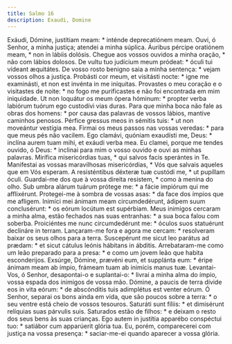 ```yaml
---
title: Salmo 16
description: Exaudi, Domine
---
```


<div class="side-by-side not-content">
  <span>
    Exáudi, Dómine, justítiam meam: * inténde deprecatiónem meam.
  </span>
  <span>
    Ouvi, ó Senhor, a minha justiça; atendei a minha súplica.
  </span>
  <span>
    Áuribus pércipe oratiónem meam, * non in lábiis dolósis.
  </span>
  <span>
    Chegue aos vossos ouvidos a minha oração, * não com lábios dolosos.
  </span>
  <span>
    De vultu tuo judícium meum pródeat: * óculi tui vídeant æquitátes.
  </span>
  <span>
    De vosso rosto benigno saia a minha sentença: * vejam vossos olhos a
    justiça.
  </span>
  <span>
    Probásti cor meum, et visitásti nocte: * igne me examinásti, et non est
    invénta in me iníquitas.
  </span>
  <span>
    Provastes o meu coração e o visitastes de noite: * no fogo me purificastes e
    não foi encontrada em mim iniquidade.
  </span>
  <span>
    Ut non loquátur os meum ópera hóminum: * propter verba labiórum tuórum ego
    custodívi vias duras.
  </span>
  <span>
    Para que minha boca não fale as obras dos homens: * por causa das palavras
    de vossos lábios, mantive caminhos penosos.
  </span>
  <span>
    Pérfice gressus meos in sémitis tuis: * ut non moveántur vestígia mea.
  </span>
  <span>
    Firmai os meus passos nas vossas veredas: * para que meus pés não vacilem.
  </span>
  <span>
    Ego clamávi, quóniam exaudísti me, Deus: * inclína aurem tuam mihi, et
    exáudi verba mea.
  </span>
  <span>
    Eu clamei, porque me tendes ouvido, ó Deus: * inclinai para mim o vosso
    ouvido e ouvi as minhas palavras.
  </span>
  <span>
    Mirífica misericórdias tuas, * qui salvos facis sperántes in Te.
  </span>
  <span>
    Manifestai as vossas maravilhosas misericórdias, * Vós que salvais aqueles
    que em Vós esperam.
  </span>
  <span>
    A resisténtibus déxteræ tuæ custódi me, * ut pupíllam óculi.
  </span>
  <span>
    Guardai-me dos que à vossa direita resistem, * como à menina do olho.
  </span>
  <span>
    Sub umbra alárum tuárum prótege me: * a fácie impiórum qui me afflixérunt.
  </span>
  <span>
    Protegei-me à sombra de vossas asas: * da face dos ímpios que me afligem.
  </span>
  <span>
    Inimíci mei ánimam meam circumdedérunt, ádipem suum conclusérunt: * os eórum
    locútum est supérbiam.
  </span>
  <span>
    Meus inimigos cercaram a minha alma, estão fechados nas suas entranhas: * a
    sua boca falou com soberba.
  </span>
  <span>
    Proiciéntes me nunc circumdedérunt me: * óculos suos statuérunt declináre in
    terram.
  </span>
  <span>
    Lançaram-me fora e agora me cercam: * resolveram baixar os seus olhos para a
    terra.
  </span>
  <span>
    Suscepérunt me sicut leo parátus ad prædam: * et sicut cátulus leónis
    hábitans in ábditis.
  </span>
  <span>
    Arrebataram-me como um leão preparado para a presa: * e como um jovem leão
    que habita esconderijos.
  </span>
  <span>
    Exsúrge, Dómine, prævéni eum, et supplánta eum: * éripe ánimam meam ab
    ímpio, frámeam tuam ab inimícis manus tuæ.
  </span>
  <span>
    Levantai-Vos, ó Senhor, desapontai-o e suplantai-o: * livrai a minha alma do
    ímpio, vossa espada dos inimigos de vossa mão.
  </span>
  <span>
    Dómine, a paucis de terra dívide eos in vita eórum: * de abscónditis tuis
    adimplétus est venter eórum.
  </span>
  <span>
    Ó Senhor, separai os bons ainda em vida, que são poucos sobre a terra: * o
    seu ventre está cheio de vossos tesouros.
  </span>
  <span>
    Saturáti sunt fíliis: * et dimisérunt relíquias suas párvulis suis.
  </span>
  <span>
    Saturados estão de filhos: * e deixam o resto dos seus bens às suas
    crianças.
  </span>
  <span>
    Ego autem in justítia apparébo conspéctui tuo: * satiábor cum apparúerit
    glória tua.
  </span>
  <span>
    Eu, porém, comparecerei com justiça na vossa presença: * saciar-me-ei quando
    aparecer a vossa glória.
  </span>
</div>
